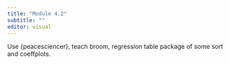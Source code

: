 ```yaml
---
title: "Module 4.2"
subtitle: ""
editor: visual
---
```


Use {peacesciencer}, teach broom, regression table package of some sort and coeffplots. 
